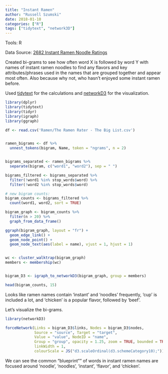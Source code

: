 ```yaml
---
title: "Instant Ramen"
author: "Russell Szumski"
date: 2018-01-10
categories: ["R"]
tags: ["tidytext", "network3D"]
---
```


Tools: R

Data Source: [2682 Instant Ramen Noodle Ratings](https://www.theramenrater.com/resources-2/the-list/)

Created bi-grams to see how often word X is followed by word Y with names of instant ramen noodles to find any flavors and key attributes/phrases used in the names that are grouped together and appear most often. Also because why not, who hasn't enjoyed some instant ramen before.

Used [tidytext](https://github.com/juliasilge/tidytext) for the calculations and [networkD3](https://github.com/christophergandrud/networkD3) for the visualization.


```r
library(dplyr)
library(tidytext)
library(tidyr)
library(igraph)
library(ggraph)

df <- read.csv('Ramen/The Ramen Rater - The Big List.csv')


ramen_bigrams <- df %>%
  unnest_tokens(bigram, Name, token = "ngrams", n = 2)


bigrams_separated <- ramen_bigrams %>%
  separate(bigram, c("word1", "word2"), sep = " ")

bigrams_filtered <- bigrams_separated %>%
  filter(!word1 %in% stop_words$word) %>%
  filter(!word2 %in% stop_words$word)

# new bigram counts:
bigram_counts <- bigrams_filtered %>% 
  count(word1, word2, sort = TRUE)

bigram_graph <- bigram_counts %>%
  filter(n > 20) %>%
  graph_from_data_frame()

ggraph(bigram_graph, layout = "fr") +
  geom_edge_link() +
  geom_node_point() +
  geom_node_text(aes(label = name), vjust = 1, hjust = 1)


wc <- cluster_walktrap(bigram_graph)
members <- membership(wc)


bigram_D3 <- igraph_to_networkD3(bigram_graph, group = members)

```

```r
head(bigram_counts, 15)
```

Looks like ramen names contain 'instant' and 'noodles' frequently, 'cup' is included a lot, and 'chicken' is a popular flavor, followed by 'beef'.

Let's visualize the bi-grams.


```r
library(networkD3)

forceNetwork(Links = bigram_D3$links, Nodes = bigram_D3$nodes, 
             Source = "source", Target = "target",
             Value = "value", NodeID = "name",
             Group = "group", opacity = 1.25, zoom = TRUE, bounded = TRUE,
             linkWidth = 1,
             colourScale = JS("d3.scaleOrdinal(d3.schemeCategory10);"))
```

We can see the common "blueprint"" of words in instant ramen names are focused around 'noodle', 'noodles', 'instant', 'flavor', and 'chicken'.
